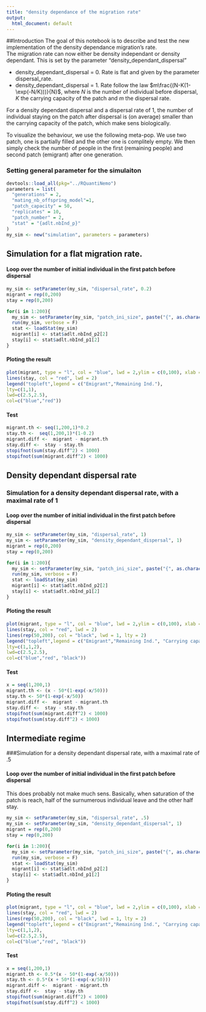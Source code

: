 ```yaml
---
title: "density dependance of the migration rate"
output:
  html_document: default
---
```


##Introduction
The goal of this notebook is to describe and test the new implementation of the density dependance migration's rate.   
The migration rate can now either be density independant or density dependant. This is set by the parameter "density_dependant_dispersal"
 
 * density_dependant_dispersal = 0. Rate is flat and given by the parameter dispersal_rate.
 * density_dependant_dispersal = 1. Rate follow the law $m\frac{(N-K(1-\exp(-N/K)))}{N}$, where $N$ is the number of individual before dispersal, $K$ the carrying capacity of the patch and $m$ the dispersal rate.
 
 
For a density dependant dispersal and a dispersal rate of 1, the number of individual staying on the patch after dispersal is (on average) smaller than the carrying capacity of the patch, which make sens biologically.   


To visualize the behaviour, we use the following meta-pop. We use two patch, one is partially filled and the other one is complitely empty. We then simply check the number of people in the first (remaining people) and second patch (emigrant) after one generation.

### Setting general parameter for the simulaiton
```r
devtools::load_all(pkg="../RQuantiNemo")
parameters = list(
  "generations" = 2,
  "mating_nb_offspring_model"=1, 
  "patch_capacity" = 50,
  "replicates" = 10,
  "patch_number" = 2,
  "stat" = "{adlt.nbInd_p}"
)
my_sim <- new("simulation", parameters = parameters)
```

## Simulation for a flat migration rate. 
#### Loop over the number of initial individual in the first patch before dispersal
```r
my_sim <- setParameter(my_sim, "dispersal_rate", 0.2)
migrant = rep(0,200)
stay = rep(0,200)

for(i in 1:200){
  my_sim <- setParameter(my_sim, "patch_ini_size", paste("{", as.character(i)," 0}", collapse = ""))
  run(my_sim, verbose = F)
  stat <- loadStat(my_sim)
  migrant[i] <- stat$adlt.nbInd_p2[2]
  stay[i] <- stat$adlt.nbInd_p1[2]
}
```

#### Ploting the result
```r
plot(migrant, type = "l", col = "blue", lwd = 2,ylim = c(0,100), xlab = "Initial pop", ylab = "final pop")
lines(stay, col = "red", lwd = 2)
legend("topleft",legend = c("Emigrant","Remaining Ind."),
lty=c(1,1),
lwd=c(2.5,2.5),
col=c("blue","red")) 
```

#### Test
```r
migrant.th <- seq(1,200,1)*0.2
stay.th <-  seq(1,200,1)*(1-0.2)
migrant.diff <-  migrant - migrant.th
stay.diff <-  stay - stay.th
stopifnot(sum(stay.diff^2) < 1000)
stopifnot(sum(migrant.diff^2) < 1000)
```


## Density dependant dispersal rate
### Simulation for a density dependant dispersal rate, with a maximal rate of 1 
#### Loop over the number of initial individual in the first patch before dispersal
```r
my_sim <- setParameter(my_sim, "dispersal_rate", 1)
my_sim <- setParameter(my_sim, "density_dependant_dispersal", 1)
migrant = rep(0,200)
stay = rep(0,200)

for(i in 1:200){
  my_sim <- setParameter(my_sim, "patch_ini_size", paste("{", as.character(i)," 0}", collapse = ""))
  run(my_sim, verbose = F)
  stat <- loadStat(my_sim)
  migrant[i] <- stat$adlt.nbInd_p2[2]
  stay[i] <- stat$adlt.nbInd_p1[2]
}
```

#### Ploting the result
```r
plot(migrant, type = "l", col = "blue", lwd = 2,ylim = c(0,100), xlab = "Initial pop", ylab = "final pop")
lines(stay, col = "red", lwd = 2)
lines(rep(50,200), col = "black", lwd = 1, lty = 2)
legend("topleft",legend = c("Emigrant","Remaining Ind.", "Carrying capacity"),
lty=c(1,1,2),
lwd=c(2.5,2.5),
col=c("blue","red", "black")) 
```
#### Test
```r
x = seq(1,200,1)
migrant.th <- (x - 50*(1-exp(-x/50)))
stay.th <- 50*(1-exp(-x/50))
migrant.diff <-  migrant - migrant.th
stay.diff <-  stay - stay.th
stopifnot(sum(migrant.diff^2) < 1000)
stopifnot(sum(stay.diff^2) < 1000)
```


## Intermediate regime
###Simulation for a density dependant dispersal rate, with a maximal rate of .5 

#### Loop over the number of initial individual in the first patch before dispersal
This does probably not make much sens. Basically, when saturation of the patch is reach, half of the surnumerous individual leave and the other half stay. 
```r
my_sim <- setParameter(my_sim, "dispersal_rate", .5)
my_sim <- setParameter(my_sim, "density_dependant_dispersal", 1)
migrant = rep(0,200)
stay = rep(0,200)

for(i in 1:200){
  my_sim <- setParameter(my_sim, "patch_ini_size", paste("{", as.character(i)," 0}", collapse = ""))
  run(my_sim, verbose = F)
  stat <- loadStat(my_sim)
  migrant[i] <- stat$adlt.nbInd_p2[2]
  stay[i] <- stat$adlt.nbInd_p1[2]
}
```

#### Ploting the result
```r
plot(migrant, type = "l", col = "blue", lwd = 2,ylim = c(0,100), xlab = "Initial pop", ylab = "final pop")
lines(stay, col = "red", lwd = 2)
lines(rep(50,200), col = "black", lwd = 1, lty = 2)
legend("topleft",legend = c("Emigrant","Remaining Ind.", "Carrying capacity"),
lty=c(1,1,2),
lwd=c(2.5,2.5),
col=c("blue","red", "black")) 
```

#### Test
```r
x = seq(1,200,1)
migrant.th <- 0.5*(x - 50*(1-exp(-x/50)))
stay.th <- 0.5*(x + 50*(1-exp(-x/50)))
migrant.diff <-  migrant - migrant.th
stay.diff <-  stay - stay.th
stopifnot(sum(migrant.diff^2) < 1000)
stopifnot(sum(stay.diff^2) < 1000)
```
